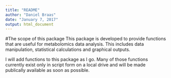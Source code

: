 ```yaml
---
title: "README"
author: "Daniel Braas"
date: "January 7, 2017"
output: html_document
---
```


#The scope of this package
This package is developed to provide functions that are useful for metabolomics data analysis. This includes data manipulation, statistical calculations and graphical outputs.
  
I will add functions to this package as I go. Many of those functions currently exist only in script form on a local drive and will be made publically available as soon as possible.
